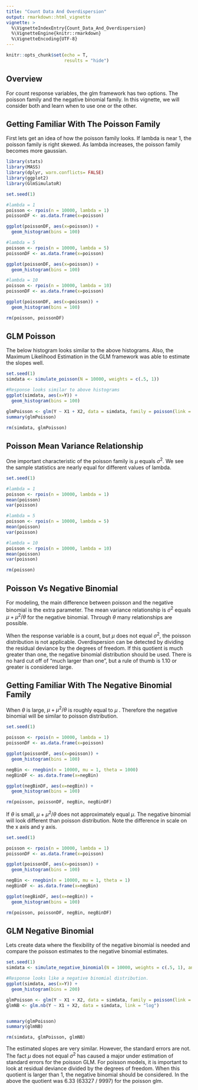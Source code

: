 ```yaml
---
title: "Count Data And Overdispersion"
output: rmarkdown::html_vignette
vignette: >
  %\VignetteIndexEntry{Count_Data_And_Overdispersion}
  %\VignetteEngine{knitr::rmarkdown}
  %\VignetteEncoding{UTF-8}
---
```


```r
knitr::opts_chunk$set(echo = T,
                      results = "hide")
```

## Overview

For count response variables, the glm framework has two options. The poisson family and the negative binomial family. In this vignette, we will consider both and learn when to use one or the other.


## Getting Familiar With The Poisson Family

First lets get an idea of how the poisson family looks. If lambda is near 1, the poisson family is right skewed. As lambda increases, the poisson family becomes more gaussian. 

```r
library(stats)
library(MASS)
library(dplyr, warn.conflicts= FALSE)
library(ggplot2)
library(GlmSimulatoR)

set.seed(1)

#lambda = 1
poisson <- rpois(n = 10000, lambda = 1)
poissonDF <- as.data.frame(x=poisson)

ggplot(poissonDF, aes(x=poisson)) + 
  geom_histogram(bins = 100)

#lambda = 5
poisson <- rpois(n = 10000, lambda = 5)
poissonDF <- as.data.frame(x=poisson)

ggplot(poissonDF, aes(x=poisson)) + 
  geom_histogram(bins = 100)

#lambda = 10
poisson <- rpois(n = 10000, lambda = 10)
poissonDF <- as.data.frame(x=poisson)

ggplot(poissonDF, aes(x=poisson)) + 
  geom_histogram(bins = 100)

```

```r
rm(poisson, poissonDF)

```


## GLM Poisson
The below histogram looks similar to the above histograms. Also, the Maximum Likelihood Estimation in the GLM framework was able to estimate the slopes well. 

```r

set.seed(1)
simdata <- simulate_poisson(N = 10000, weights = c(.5, 1))

#Response looks similar to above histograms
ggplot(simdata, aes(x=Y)) + 
  geom_histogram(bins = 100)

glmPoisson <- glm(Y ~ X1 + X2, data = simdata, family = poisson(link = "log"))
summary(glmPoisson)

```

```r
rm(simdata, glmPoisson)
```

## Poisson Mean Variance Relationship
One important characteristic of the poisson family is $\mu$ equals $\sigma^2$. We see the sample statistics are nearly equal for different values of lambda.

```r

set.seed(1)

#lambda = 1
poisson <- rpois(n = 10000, lambda = 1)
mean(poisson)
var(poisson)

#lambda = 5
poisson <- rpois(n = 10000, lambda = 5)
mean(poisson)
var(poisson)

#lambda = 10
poisson <- rpois(n = 10000, lambda = 10)
mean(poisson)
var(poisson)
```

```r
rm(poisson)
```

## Poisson Vs Negative Binomial
For modeling, the main difference between poisson and the negative binomial is the extra parameter. The mean variance relationship is $\sigma^2$ equals $\mu + \mu^2/\theta$ for the negative binomial. Through $\theta$ many relationships are possible. 

When the response variable is a count, but $\mu$ does not equal $\sigma^2$, the poisson distribution is not applicable. Overdispersion can be detected by dividing the residual deviance by the degrees of freedom. If this quotient is much greater than one, the negative binomial distribution should be used. There is no hard cut off of "much larger than one", but a rule of thumb is 1.10 or greater is considered large.

## Getting Familiar With The Negative Binomial Family
When $\theta$ is large, $\mu + \mu^2/\theta$ is roughly equal to $\mu$ . Therefore the negative binomial will be similar to poisson distribution.

```r
set.seed(1)

poisson <- rpois(n = 10000, lambda = 1)
poissonDF <- as.data.frame(x=poisson)

ggplot(poissonDF, aes(x=poisson)) + 
  geom_histogram(bins = 100)

negBin <- rnegbin(n = 10000, mu = 1, theta = 1000)
negBinDF <- as.data.frame(x=negBin)

ggplot(negBinDF, aes(x=negBin)) + 
  geom_histogram(bins = 100)

```

```r
rm(poisson, poissonDF, negBin, negBinDF)
```


If $\theta$ is small, $\mu + \mu^2/\theta$ does not approximately equal $\mu$. The negative binomial will look different than poisson distribution. Note the difference in scale on the x axis and y axis.


```r
set.seed(1)

poisson <- rpois(n = 10000, lambda = 1)
poissonDF <- as.data.frame(x=poisson)

ggplot(poissonDF, aes(x=poisson)) + 
  geom_histogram(bins = 100)

negBin <- rnegbin(n = 10000, mu = 1, theta = 1)
negBinDF <- as.data.frame(x=negBin)

ggplot(negBinDF, aes(x=negBin)) + 
  geom_histogram(bins = 100)
```

```r
rm(poisson, poissonDF, negBin, negBinDF)
```

## GLM Negative Binomial
Lets create data where the flexibility of the negative binomial is needed and compare the poisson estimates to the negative binomial estimates. 

```r

set.seed(1)
simdata <- simulate_negative_binomial(N = 10000, weights = c(.5, 1), ancillary = 5) #ancillary is theta.

#Response looks like a negative binomial distribution.
ggplot(simdata, aes(x=Y)) + 
  geom_histogram(bins = 200)

glmPoisson <- glm(Y ~ X1 + X2, data = simdata, family = poisson(link = "log"))
glmNB <- glm.nb(Y ~ X1 + X2, data = simdata, link = "log")


summary(glmPoisson)
summary(glmNB)

```

```r
rm(simdata, glmPoisson, glmNB)
```
The estimated slopes are very similar. However, the standard errors are not. The fact $\mu$ does not equal $\sigma^2$ has caused a major under estimation of standard errors for the poisson GLM. For poisson models, it is important to look at residual deviance divided by the degrees of freedom. When this quotient is larger than 1, the negative binomial should be considered. In the above the quotient was 6.33 (63327 / 9997) for the poisson glm.
